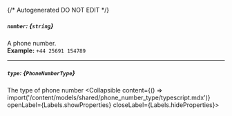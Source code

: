 {/* Autogenerated DO NOT EDIT  */}

##### `number`: *{`string`}*
A phone number.
<br/>
**Example:** `+44 25691 154789`

---
##### `type`: *{`PhoneNumberType`}*
The type of phone number
<Collapsible content={() => import('/content/models/shared/phone_number_type/typescript.mdx')} openLabel={Labels.showProperties} closeLabel={Labels.hideProperties}>
</Collapsible>


